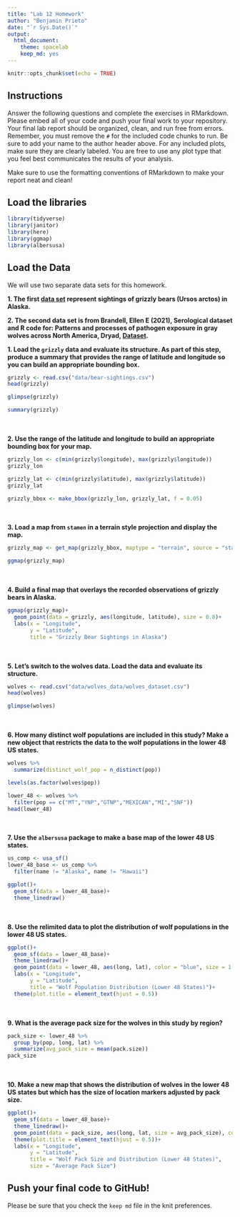 ```yaml
---
title: "Lab 12 Homework"
author: "Benjamin Prieto"
date: "`r Sys.Date()`"
output:
  html_document: 
    theme: spacelab
    keep_md: yes
---
```


```r
knitr::opts_chunk$set(echo = TRUE)
```

## Instructions
Answer the following questions and complete the exercises in RMarkdown. Please embed all of your code and push your final work to your repository. Your final lab report should be organized, clean, and run free from errors. Remember, you must remove the `#` for the included code chunks to run. Be sure to add your name to the author header above. For any included plots, make sure they are clearly labeled. You are free to use any plot type that you feel best communicates the results of your analysis.  

Make sure to use the formatting conventions of RMarkdown to make your report neat and clean!  

## Load the libraries
```r
library(tidyverse)
library(janitor)
library(here)
library(ggmap)
library(albersusa)
``` 

## Load the Data
We will use two separate data sets for this homework.  

**1. The first [data set](https://rcweb.dartmouth.edu/~f002d69/workshops/index_rspatial.html) represent sightings of grizzly bears (Ursos arctos) in Alaska.**

**2. The second data set is from Brandell, Ellen E (2021), Serological dataset and R code for: Patterns and processes of pathogen exposure in gray wolves across North America, Dryad, [Dataset](https://doi.org/10.5061/dryad.5hqbzkh51).**  

**1. Load the `grizzly` data and evaluate its structure. As part of this step, produce a summary that provides the range of latitude and longitude so you can build an appropriate bounding box.**
```r
grizzly <- read.csv("data/bear-sightings.csv")
head(grizzly)
```
```r
glimpse(grizzly)
```

```r
summary(grizzly)
```
<br/>
<br/>
**2. Use the range of the latitude and longitude to build an appropriate bounding box for your map.**
```r
grizzly_lon <- c(min(grizzly$longitude), max(grizzly$longitude))
grizzly_lon
```

```r
grizzly_lat <- c(min(grizzly$latitude), max(grizzly$latitude))
grizzly_lat
```

```r
grizzly_bbox <- make_bbox(grizzly_lon, grizzly_lat, f = 0.05)
```
<br/>
<br/>
**3. Load a map from `stamen` in a terrain style projection and display the map.**
```r
grizzly_map <- get_map(grizzly_bbox, maptype = "terrain", source = "stamen")
```

```r
ggmap(grizzly_map)
```
<br/>
<br/>
**4. Build a final map that overlays the recorded observations of grizzly bears in Alaska.**
```r
ggmap(grizzly_map)+
  geom_point(data = grizzly, aes(longitude, latitude), size = 0.8)+
  labs(x = "Longitude",
       y = "Latitude",
       title = "Grizzly Bear Sightings in Alaska")
```
<br/>
<br/>
**5. Let's switch to the wolves data. Load the data and evaluate its structure.**
```r
wolves <- read.csv("data/wolves_data/wolves_dataset.csv")
head(wolves)
```

```r
glimpse(wolves)
```
<br/>
<br/>
**6. How many distinct wolf populations are included in this study? Make a new object that restricts the data to the wolf populations in the lower 48 US states.**

```r
wolves %>% 
  summarize(distinct_wolf_pop = n_distinct(pop))
```

```r
levels(as.factor(wolves$pop))
```

```r
lower_48 <- wolves %>% 
  filter(pop == c("MT","YNP","GTNP","MEXICAN","MI","SNF"))
head(lower_48)
```
<br/>
<br/>
**7. Use the `albersusa` package to make a base map of the lower 48 US states.**
```r
us_comp <- usa_sf()
lower_48_base <- us_comp %>% 
  filter(name != "Alaska", name != "Hawaii")
```

```r
ggplot()+
  geom_sf(data = lower_48_base)+
  theme_linedraw()
```
<br/>
<br/>
**8. Use the relimited data to plot the distribution of wolf populations in the lower 48 US states.**
```r
ggplot()+
  geom_sf(data = lower_48_base)+
  theme_linedraw()+
  geom_point(data = lower_48, aes(long, lat), color = "blue", size = 1.5)+
  labs(x = "Longitude",
       y = "Latitude",
       title = "Wolf Population Distribution (Lower 48 States)")+
  theme(plot.title = element_text(hjust = 0.5))
```
<br/>
<br/>
**9. What is the average pack size for the wolves in this study by region?**
```r
pack_size <- lower_48 %>% 
  group_by(pop, long, lat) %>% 
  summarize(avg_pack_size = mean(pack.size))
pack_size
```
<br/>
<br/>
**10. Make a new map that shows the distribution of wolves in the lower 48 US states but which has the size of location markers adjusted by pack size.**
```r
ggplot()+
  geom_sf(data = lower_48_base)+
  theme_linedraw()+
  geom_point(data = pack_size, aes(long, lat, size = avg_pack_size), color = "blue", alpha = 0.6)+
  theme(plot.title = element_text(hjust = 0.5))+
  labs(x = "Longitude",
       y = "Latitude",
       title = "Wolf Pack Size and Distribution (Lower 48 States)",
       size = "Average Pack Size")
```

## Push your final code to GitHub!
Please be sure that you check the `keep md` file in the knit preferences. 
